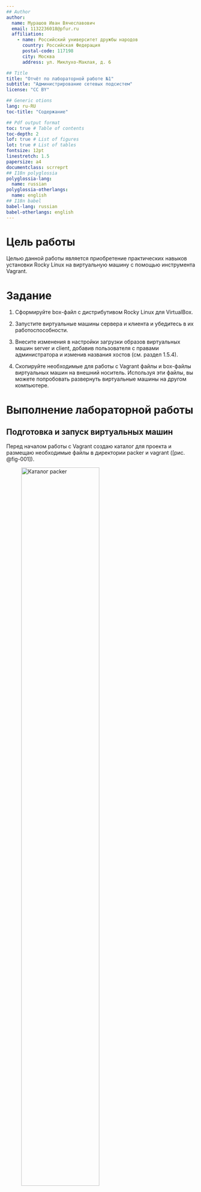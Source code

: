 ```yaml
---
## Author
author:
  name: Мурашов Иван Вячеславович
  email: 1132236018@pfur.ru
  affiliation:
    - name: Российский университет дружбы народов
      country: Российская Федерация
      postal-code: 117198
      city: Москва
      address: ул. Миклухо-Маклая, д. 6

## Title
title: "Отчёт по лабораторной работе №1"
subtitle: "Администрирование сетевых подсистем"
license: "CC BY"

## Generic otions
lang: ru-RU
toc-title: "Содержание"

## Pdf output format
toc: true # Table of contents
toc-depth: 2
lof: true # List of figures
lot: true # List of tables
fontsize: 12pt
linestretch: 1.5
papersize: a4
documentclass: scrreprt
## I18n polyglossia
polyglossia-lang:
  name: russian
polyglossia-otherlangs:
  name: english
## I18n babel
babel-lang: russian
babel-otherlangs: english
---
```


# Цель работы

Целью данной работы является приобретение практических навыков установки Rocky Linux на виртуальную машину с помощью инструмента Vagrant.

# Задание

1. Сформируйте box-файл с дистрибутивом Rocky Linux для VirtualBox.

2. Запустите виртуальные машины сервера и клиента и убедитесь в их работоспособности.

3. Внесите изменения в настройки загрузки образов виртуальных машин server и client, добавив пользователя с правами администратора и изменив названия хостов (см. раздел 1.5.4).

4. Скопируйте необходимые для работы с Vagrant файлы и box-файлы виртуальных машин на внешний носитель. Используя эти файлы, вы можете попробовать развернуть виртуальные машины на другом компьютере.

# Выполнение лабораторной работы

## Подготовка и запуск виртуальных машин

Перед началом работы с Vagrant создаю каталог для проекта и размещаю необходимые файлы в директории packer и vagrant ([рис. @fig-001]).

![Каталог packer](image/1.png){#fig-001 width=70%}

Затем, поскольку я работаю на ОС Windows, используя FAR, перехожу в созданный мной рабочий каталог с проектом ([рис. @fig-002]).

![Менеджер FAR](image/2.png){#fig-002 width=70%}

В командной строке ввожу 

```cmd
packer.exe init vagrant-rocky.pkr.hcl
packer.exe build vagrant-rocky.pkr.hcl
```

для начала автоматической установки образа операционной системы Rocky Linux в VirtualBox и последующего формирования box-файла с дистрибутивом Rocky Linux для VirtualBox ([рис. @fig-003]).

![Установка образа Rocky Linux](image/3.png){#fig-003 width=70%}

![Установка образа Rocky Linux](image/5.png){#fig-005 width=70%}

По окончании процесса в рабочем каталоге видим box-файл с названием vagrant-virtualbox-rocky-9-x86_64.box ([рис. @fig-006]).

![Каталог packer](image/6.png){#fig-006 width=70%}

Для регистрации образа виртуальной машины в vagrant в командной строке ввожу 

```cmd
vagrant box add rocky9 vagrant-virtualbox-rocky-9-x86_64.box
```

![Регистрация образа Rocky Linux](image/7.png){#fig-007 width=70%}

Для запуска виртуальной машины Server ввожу в консоли

```cmd
vagrant up server
```

![Запуск vm-server](image/8.png){#fig-008 width=70%}

Для запуска виртуальной машины Client ввожу в консоли

```cmd
vagrant up client
```

Убеждаюсь, что запуск обеих виртуальных машин прошёл успешно и логинюсь под пользователем vagrant с паролем vagrant в графическом окружении ([рис. @fig-009]),  ([рис. @fig-011]).

![VM server и VM client](image/9.png){#fig-009 width=70%}

![VM server](image/11.png){#fig-011 width=70%}

Подключитесь к серверу из консоли:
```cmd
vagrant ssh server
```

![Подключение к серверу из консоли](image/10.png){#fig-010 width=70%}

Перехожу к пользователю ivmurashov ([рис. @fig-012]).

![Авторизация в терминале](image/12.png){#fig-012 width=70%}

Далее выхожу и выключаю обе виртуальные машины:

```cmd
vagrant halt server
vagrant halt client
```

##  Внесение изменений в настройки внутреннего окружения виртуальной машины

Для отработки созданных скриптов во время загрузки виртуальных машин убеждаюсь, что в конфигурационном файле Vagrantfile до строк с конфигурацией сервера имеется следующая запись ([рис. @fig-013]).

![Содержимое Vagrantfile](image/13.png){#fig-013 width=70%}

Зафиксируем внесённые изменения для внутренних настроек виртуальных машин, введя в терминале:

```cmd
vagrant up server --provision
vagrant up client --provision
```

Логинюсь на сервере и клиенте под созданным пользователем. Убеждаюсь, что в терминале приглашение отображается в виде ivmurashov@server.ivmurashov.net на сервере ([рис. @fig-014]).

![Терминал vm-server](image/14.png){#fig-014 width=70%}

Убеждаюсь, что в терминале клиента приглашение отображается в виде ivmurashov@client.ivmurashov.net ([рис. @fig-015]).

![Терминал vm-client](image/15.png){#fig-015 width=70%}

Затем, выключаю виртуальные машины.

## Ответы на контрольные вопросы

1. Для чего предназначен Vagrant?

Vagrant нужен для создания и управления средами виртуальных машин в одном рабочем процессе.
Этот инструмент, по сути, позволяет автоматизировать процесс установки на виртуальную машину как основного дистрибутива операционной системы, так и настройки необходимого в дальнейшем программного обеспечения.

2. Что такое box-файл? В чём назначение Vagrantfile?

Box-файл (или Vagrant Box) — это сохранённый образ виртуальной машины с развёрнутой в ней ОС; по сути, box-файл используется как основа для клонирования виртуальных машин с теми или иными настройками.

Vagrantfile — это конфигурационный файл, написанный на языке Ruby, в котором указаны настройки запуска виртуальной машины.

3. Приведите описание и примеры вызова основных команд Vagrant.

С Vagrant можно работать, используя следующие основные команды:
– vagrant help — вызов справки по командам Vagrant;
– vagrant box list — список подключённых к Vagrant box-файлов;
– vagrant box add — подключение box-файла к Vagrant;
– vagrant destroy — отключение box-файла от Vagrant и удаление его из виртуального
окружения;
– vagrant init — создание «шаблонного» конфигурационного файла
Vagrantfile для его последующего изменения;
– vagrant up — запуск виртуальной машины с использованием инструкций по запуску из конфигурационного файла Vagrantfile;
– vagrant reload — перезагрузка виртуальной машины;
– vagrant halt — остановка и выключение виртуальной машины;
– vagrant provision — настройка внутреннего окружения имеющейся виртуальной
машины (например, добавление новых инструкций (скриптов) в ранее созданную
виртуальную машину);
– vagrant ssh — подключение к виртуальной машине через ssh.

















